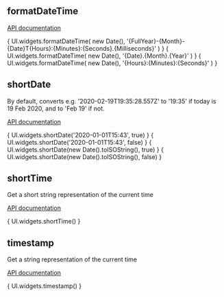 

<Meta title="Date & Time"/>

## formatDateTime

[API documentation](https://solid.github.io/solid-ui/Documentation/api/modules/_widgets_buttons_.html#formatdatetime)

<Canvas withSource="open">
  <Story name="formatDateTime">
    {
      UI.widgets.formatDateTime(
        new Date(),
        '{FullYear}-{Month}-{Date}T{Hours}:{Minutes}:{Seconds}.{Milliseconds}'
      )
    }
  </Story>
</Canvas>

<Canvas withSource="open">
  <Story name="formatDateTime date">
    {
      UI.widgets.formatDateTime(
        new Date(),
        '{Date}.{Month}.{Year}'
      )
    }
  </Story>
</Canvas>

<Canvas withSource="open">
  <Story name="formatDateTime time">
    {
      UI.widgets.formatDateTime(
        new Date(),
        '{Hours}:{Minutes}:{Seconds}'
      )
    }
  </Story>
</Canvas>

## shortDate

By default, converts e.g. '2020-02-19T19:35:28.557Z' to '19:35' if today is 19 Feb 2020, and to 'Feb 19' if not.

[API documentation](https://solid.github.io/solid-ui/Documentation/api/modules/_widgets_buttons_.html#shortdate)

<Canvas withSource="open">
  <Story name="shortDate (not today & without time)">
    {
      UI.widgets.shortDate('2020-01-01T15:43', true)
    }
  </Story>
</Canvas>

<Canvas withSource="open">
  <Story name="shortDate (with time, but not today)">
    {
      UI.widgets.shortDate('2020-01-01T15:43', false)
    }
  </Story>
</Canvas>

<Canvas withSource="open">
  <Story name="shortDate (today & without time)">
    {
      UI.widgets.shortDate(new Date().toISOString(), true)
    }
  </Story>
</Canvas>

<Canvas withSource="open">
  <Story name="shortDate (today & with time)">
    {
      UI.widgets.shortDate(new Date().toISOString(), false)
    }
  </Story>
</Canvas>

## shortTime

Get a short string representation of the current time

[API documentation](https://solid.github.io/solid-ui/Documentation/api/modules/_widgets_buttons_.html#shorttime)

<Canvas withSource="open">
  <Story name="shortTime">
    {
      UI.widgets.shortTime()
    }
  </Story>
</Canvas>

## timestamp

Get a string representation of the current time

[API documentation](https://solid.github.io/solid-ui/Documentation/api/modules/_widgets_buttons_.html#timestamp)

<Canvas withSource="open">
  <Story name="timestamp">
    {
      UI.widgets.timestamp()
    }
  </Story>
</Canvas>